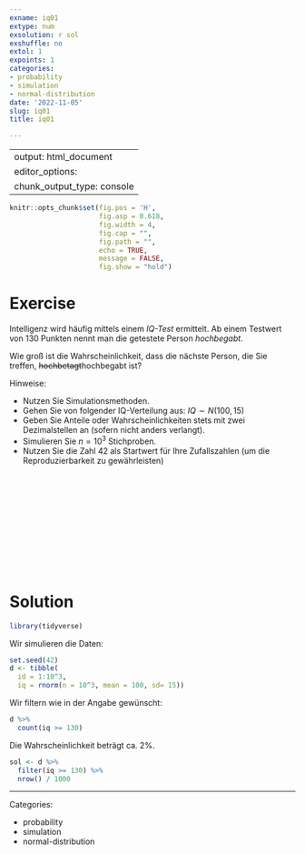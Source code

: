 ```yaml
---
exname: iq01
extype: num
exsolution: r sol
exshuffle: no
extol: 1
expoints: 1
categories:
- probability
- simulation
- normal-distribution
date: '2022-11-05'
slug: iq01
title: iq01

---
```



---
output: html_document
editor_options: 
  chunk_output_type: console
---






```r
knitr::opts_chunk$set(fig.pos = 'H',
                      fig.asp = 0.618,
                      fig.width = 4,
                      fig.cap = "", 
                      fig.path = "",
                      echo = TRUE, 
                      message = FALSE,
                      fig.show = "hold")
```







# Exercise

Intelligenz wird häufig mittels einem *IQ-Test* ermittelt.
Ab einem Testwert von 130 Punkten nennt man die getestete Person *hochbegabt*.

Wie groß ist die Wahrscheinlichkeit, dass die nächste Person, die Sie treffen, ~~hochbetagt~~hochbegabt ist?

Hinweise:

- Nutzen Sie Simulationsmethoden.
- Gehen Sie von folgender IQ-Verteilung aus: $IQ \sim N(100,15)$
- Geben Sie Anteile oder Wahrscheinlichkeiten stets mit zwei Dezimalstellen an (sofern nicht anders verlangt).
- Simulieren Sie $n=10^3$ Stichproben.
- Nutzen Sie die Zahl 42 als Startwert für Ihre Zufallszahlen (um die Reproduzierbarkeit zu gewährleisten)


</br>
</br>
</br>
</br>
</br>
</br>
</br>
</br>
</br>
</br>

# Solution


```r
library(tidyverse)
```

Wir simulieren die Daten:

```r
set.seed(42)
d <- tibble(
  id = 1:10^3,
  iq = rnorm(n = 10^3, mean = 100, sd= 15))
```


Wir filtern wie in der Angabe gewünscht:

```r
d %>% 
  count(iq >= 130)
```


Die Wahrscheinlichkeit beträgt ca. 2%.

```r
sol <- d %>% 
  filter(iq >= 130) %>% 
  nrow() / 1000
```






---

Categories: 

- probability
- simulation
- normal-distribution


